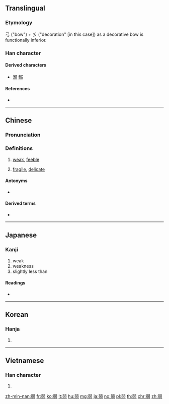 ==Translingual==

===Etymology===
弓 ("bow") + 彡 ("decoration" [in this case]) as a decorative bow is functionally inferior.

===Han character===
{{Han char|rn=57|rad=弓|as=07|sn=10|four=17127|canj=NMNIM|ids=⿰⿹弓冫⿹弓冫}}

====Derived characters====
* [[溺]] [[鰯]]

====References====
* {{Han ref|kx=0358.240|dkj=09791|dj=0675.170|hdz=20996.160|uh=5F31|ud=24369|bh=AE7A|bd=44666}}

----

==Chinese==
{{zh-forms|alt=𢐅}}

===Pronunciation===
{{zh-pron
|m=ruò
|c=joek6
|h=pfs=ngio̍k
|md=
|mn=jia̍k/jio̍h/jio̍k/lio̍h/lio̍k
|w=5zaq
|ma=Zh-ruò.ogg
|mc=y
|oc=y
|cat=a
}}

===Definitions===
{{zh-hanzi}}

# [[weak]], [[feeble]]
#: {{zh-x|軟弱|weak, feeble}}
# [[fragile]], [[delicate]]

====Antonyms====
* {{zh-l|強}}

====Derived terms====
* {{zh-l|弱肉強食}}

{{zh-cat|Elementary}}

----

==Japanese==

===Kanji===
{{ja-kanji|grade=2|rs=弓07}}

# weak
# weakness
# slightly less than

====Readings====
* {{ja-readings
|goon=[[にゃく]] (nyaku) {{qualifier|non-[[w:Jōyō kanji|Jōyō]] reading}}
|kanon=[[じゃく]] (jaku)
|kun=[[よわい]] ([[弱い]], yowai), [[よわる]] ([[弱る]], yowaru), [[よわまる]] ([[弱まる]], yowamaru)}}

----

==Korean==

===Hanja===
{{ko-hanja|hangeul=약|eumhun=|mr=yak|y=yak}}

# {{defn|lang=ko|sort=弓07}}

----

==Vietnamese==

===Han character===
{{vi-hantu|[[nhược]], [[ních]]|rs=弓07}}

# {{defn|lang=vi|sort=弓07}}

[[zh-min-nan:弱]]
[[fr:弱]]
[[ko:弱]]
[[lt:弱]]
[[hu:弱]]
[[mg:弱]]
[[ja:弱]]
[[no:弱]]
[[pl:弱]]
[[th:弱]]
[[chr:弱]]
[[zh:弱]]